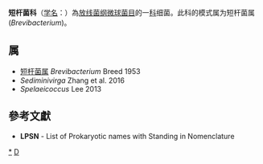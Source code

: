 {{Automatic taxobox
| taxon = Brevibacteriaceae 
| authority = Breed 1953
| type genus = 短杆菌属<br>''Brevibacterium''
| type genus authority = Breed 1953 
}}
'''短杆菌科'''（[[学名|学名]]：{{lang|la|''Brevibacteriaceae''}}）為[[放线菌纲|放线菌纲]][[微球菌目|微球菌目]]的一[[科|科]]细菌。此科的模式属为短杆菌属(''Brevibacterium'')。

==属==
* [[短杆菌属|短杆菌属]] ''Brevibacterium'' Breed 1953
* ''Sediminivirga'' Zhang et al. 2016
* ''Spelaeicoccus'' Lee 2013

==參考文獻==
{{reflist}}
* '''LPSN''' - List of Prokaryotic names with Standing in Nomenclature

{{taxonbar}}

[[Category:_短杆菌科|*]]
[[Category:1953年描述的分类群|D]]